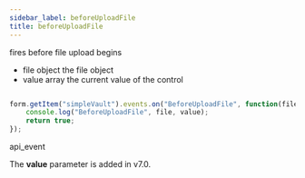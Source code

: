```yaml
---
sidebar_label: beforeUploadFile
title: beforeUploadFile
---
```



          


<Short>
 fires before file upload begins
 


</Short>



- file      object      the file object
- value     array     the current value of the control



~~~js

form.getItem("simpleVault").events.on("BeforeUploadFile", function(file, value) {
    console.log("BeforeUploadFile", file, value);
    return true;
});


~~~
 api_event

<Descr>



</Descr>


 
The <strong>value</strong> parameter is added in v7.0.